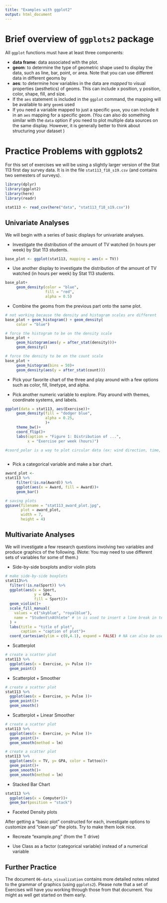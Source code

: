 ```yaml
---
title: "Examples with ggplot2"
output: html_document
---
```


# Brief overview of `ggplots2` package

All `ggplot` functions must have at least three components:

*  **data frame**: data associated with the plot. 
*  **geom**: to determine the type of geometric shape used to display the data, such as line, bar, point, or area. Note that you can use different data in different geoms by 
*  **aes**: to determine how variables in the data are _mapped_ to visual properties (aesthetics) of geoms. This can include x position, y position, color, shape, fill, and size.
  + If the `aes` statement is included in the `ggplot` command, the mapping will be available to any `geom`s used
  + If you need a variable mapped to just a specific `geom`, you can include it in an `aes` mapping for a specific geom. (You can also do something similar with the `data` option if you need to plot multiple data sources on the same display. However, it is generally better to think about structuring your dataset )

# Practice Problems with ggplots2

For this set of exercises we will be using a slightly larger version of the Stat 113 first day survey data. It is in the file `stat113_f18_s19.csv` (and contains two semesters of surveys).

```r
library(dplyr)
library(ggplot2)
library(here)
library(readr)

stat113 <- read_csv(here("data", "stat113_f18_s19.csv"))
```

## Univariate Analyses

We will begin with a series of basic displays for univariate analyses.

* Investigate the distribution of the amount of TV watched (in hours per week) by Stat 113 students.
```r
base_plot <- ggplot(stat113, mapping = aes(x = TV))

```

* Use another display to investigate the distribution of the amount of TV watched (in hours per week) by Stat 113 students.
```r
base_plot+
     geom_density(color = "blue",
                  fill = "red",
                  alpha = 0.5)
```

* Combine the geoms from the previous part onto the same plot.
```r
# not working because the density and histogram scales are different
base_plot + geom_histogram() + geom_density(
     color = "blue")
```

```r
# force the histogram to be on the density scale
base_plot + 
     geom_histogram(aes(y = after_stat(density)))+
     geom_density()
```

```r
# force the density to be on the count scale
base_plot +
     geom_histogram(bins = 50)+
     geom_density(aes(y = after_stat(count)))
```



* Pick your favorite chart of the three and play around with a few options such as color, fill, linetype, and alpha. 



* Pick another numeric variable to explore. Play around with themes, coordinate systems, and labels.
```r
ggplot(data = stat113, aes(Exercise))+
     geom_density(fill = "dodger blue",
                  alpha = 0.25,
                  )+
     theme_bw()+ 
     coord_flip()+
     labs(caption = "Figure 1: Distribution of ...",
          x = "Exercise per week (hours)")

#coord_polar is a way to plot circular data (ex: wind direction, time, etc.)
     
```


* Pick a categorical variable and make a bar chart.
```r
award_plot <-
stat113 %>%
     filter(!is.na(Award)) %>%
     ggplot(aes(x = Award, fill = Award))+
     geom_bar()
```

```r
# saving plots
ggsave(filename = "stat113_award_plot.jpg",
       plot = award_plot,
       width = 7,
       height = 4)
```

## Multivariate Analyses

We will investigate a few research questions involving two variables and produce graphics of the following. (Note: You may need to use different sets of variables for some of them.)

* Side-by-side boxplots and/or violin plots
```r
# make side-by-side boxplots
stat113%>% 
  filter(!is.na(Sport)) %>%
  ggplot(aes(x = Sport, 
             y = GPA, 
             fill = Sport))+
  geom_violin()+
  scale_fill_manual(
    values = c("skyblue", "royalblue"),
    name = "Student\nAthlete" # \n is used to insert a line break in text
  ) +
  labs(title = "title of plot",
       caption = "caption of plot")+
  coord_cartesian(ylim = c(0,4.1), expand = FALSE) # NA can also be used to define the upper bound based on how big the data gets
```

* Scatterplot
```r
# create a scatter plot 
stat113 %>%
  ggplot(aes(x = Exercise, y= Pulse ))+
  geom_point()
```

* Scatterplot + Smoother
```r
# create a scatter plot 
stat113 %>%
  ggplot(aes(x = Exercise, y= Pulse ))+
  geom_point()+
  geom_smooth()
```
* Scatterplot + Linear Smoother
```r
# create a scatter plot 
stat113 %>%
  ggplot(aes(x = Exercise, y= Pulse ))+
  geom_point()+
  geom_smooth(method = lm)
```
```r
# create a scatter plot 
stat113 %>%
  ggplot(aes(x = TV, y= GPA, color = Tattoo))+
  geom_point()+
  geom_smooth()+
  geom_smooth(method = lm)
```

* Stacked Bar Chart
```r
stat113 %>%
  ggplot(aes(x = Computer))+
  geom_bar(position = "stack")
```

* Faceted Density plots

After getting a "basic plot" constructed for each, investigate options to customize and "clean up" the plots. Try to make them look nice.


* Recreate "example.png" (from the T drive)

* Use Class as a factor (categorical variable) instead of a numerical variable

## Further Practice

The document `06-data_visualization` contains more detailed notes related to the grammar of graphics (using `ggplots2`). Please note that a set of Exercises will have you working through those from that document. You might as well get started on them early.